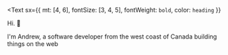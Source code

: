 
<Text
  sx={{ mt: [4, 6], fontSize: [3, 4, 5], fontWeight: `bold`, color: `heading` }}
>
  Hi. <span class="wave">👋</span>
</Text>

I'm Andrew, a software developer from the west coast of Canada building things on the web
